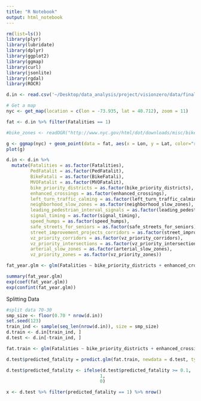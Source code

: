 ```yaml
---
title: "R Notebook"
output: html_notebook
---
```




```r
rm(list=ls())
library(plyr)
library(lubridate)
library(dplyr)
library(ggplot2)
library(ggmap)
library(curl)
library(jsonlite)
library(rgdal)
library(ROCR)
```


```r
d.in <- read.csv('~/Desktop/data_analysis/project/visionzero/data/final/fatality_yearly_final.csv', header = TRUE)

# Get a map
nyc <- get_map(location = c(lon = -73.935, lat = 40.712), zoom = 11)

fat <- d.in %>% filter(Fatalities == 1)

#bike_zones <- readOGR("http://www.nyc.gov/html/dot/downloads/misc/bike_priority_districts.json")

g <- ggmap(nyc) + geom_point(data = fat, aes(x = Lon, y = Lat, color="red"), size = 1, shape = 21) #+ geom_polygon(data = bike_zones, aes(x=long, y=lat, group=group, fill=total), color = "black", #fill=NA, size=0.5))
plot(g)

```

```r

d.in <- d.in %>%
  mutate(Fatalities = as.factor(Fatalities),
         PedFatalit = as.factor(PedFatalit),
         BikeFatali = as.factor(BikeFatali),
         MVOFatalit = as.factor(MVOFatalit),
         bike_priority_districts = as.factor(bike_priority_districts),
         enhanced_crossings = as.factor(enhanced_crossings),
         left_turn_traffic_calming = as.factor(left_turn_traffic_calming),
         neighborhood_slow_zones = as.factor(neighborhood_slow_zones), 
         leading_pedestrian_interval_signals = as.factor(leading_pedestrian_interval_signals), 
         signal_timing = as.factor(signal_timing), 
         speed_humps = as.factor(speed_humps), 
         safe_streets_for_seniors = as.factor(safe_streets_for_seniors),
         street_improvement_projects_corridors = as.factor(street_improvement_projects_corridors),
         vz_priority_corridors = as.factor(vz_priority_corridors),
         vz_priority_intersections = as.factor(vz_priority_intersections),
         arterial_slow_zones = as.factor(arterial_slow_zones), 
         vz_priority_zones = as.factor(vz_priority_zones))

fat_year.glm <- glm(Fatalities ~ bike_priority_districts + enhanced_crossings + safe_streets_for_seniors + arterial_slow_zones	+ signal_timing + speed_humps + street_improvement_projects_corridors + leading_pedestrian_interval_signals + left_turn_traffic_calming	+ vz_priority_corridors + vz_priority_intersections + vz_priority_zones + neighborhood_slow_zones, family="binomial", d.in)

summary(fat_year.glm)
exp(coef(fat_year.glm))
exp(confint(fat_year.glm))

```

Splitting Data
```r

#split data 70-30
smp_size <- floor(0.70 * nrow(d.in))
set.seed(123)
train_ind <- sample(seq_len(nrow(d.in)), size = smp_size)
d.train <- d.in[train_ind, ]
d.test <- d.in[-train_ind, ]

fat.train <- glm(Fatalities ~ bike_priority_districts + enhanced_crossings + safe_streets_for_seniors + arterial_slow_zones	+ signal_timing + speed_humps + street_improvement_projects_corridors + leading_pedestrian_interval_signals + left_turn_traffic_calming	+ vz_priority_corridors + vz_priority_intersections + vz_priority_zones + neighborhood_slow_zones, family="binomial", d.train)

d.test$predicted_fatality = predict.glm(fat.train, newdata = d.test, type="response")

d.test$predicted_fatality <- ifelse(d.test$predicted_fatality >= 0.1, 
                                   1,
                                   0)

x <- d.test %>% filter(predicted_fatality == 1) %>% nrow()

```

